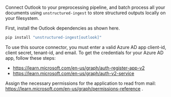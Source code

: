 Connect Outlook to your preprocessing pipeline, and batch process all your documents using `unstructured-ingest` to store structured outputs locally on your filesystem.

First, install the Outlook dependencies as shown here.

```bash
pip install "unstructured-ingest[outlook]"
```

To use this source connector, you must enter a valid Azure AD app client-id, client secret, tenant-id, and email.
To get the credentials for your Azure AD app, follow these steps:
* https://learn.microsoft.com/en-us/graph/auth-register-app-v2
* https://learn.microsoft.com/en-us/graph/auth-v2-service

Assign the necessary permissions for the application to read from mail: https://learn.microsoft.com/en-us/graph/permissions-reference .
